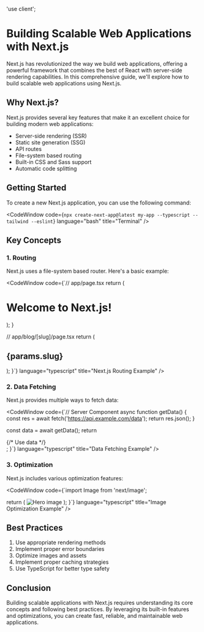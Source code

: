 'use client';


# Building Scalable Web Applications with Next.js

Next.js has revolutionized the way we build web applications, offering a powerful framework that combines the best of React with server-side rendering capabilities. In this comprehensive guide, we'll explore how to build scalable web applications using Next.js.

## Why Next.js?

Next.js provides several key features that make it an excellent choice for building modern web applications:

- Server-side rendering (SSR)
- Static site generation (SSG)
- API routes
- File-system based routing
- Built-in CSS and Sass support
- Automatic code splitting

## Getting Started

To create a new Next.js application, you can use the following command:

<CodeWindow
  code={`npx create-next-app@latest my-app --typescript --tailwind --eslint`}
  language="bash"
  title="Terminal"
/>

## Key Concepts

### 1. Routing

Next.js uses a file-system based router. Here's a basic example:

<CodeWindow
  code={`// app/page.tsx
  return (
    <div>
      <h1>Welcome to Next.js!</h1>
    </div>
  );
}

// app/blog/[slug]/page.tsx
  return (
    <article>
      <h1>{params.slug}</h1>
    </article>
  );
}`}
  language="typescript"
  title="Next.js Routing Example"
/>

### 2. Data Fetching

Next.js provides multiple ways to fetch data:

<CodeWindow
  code={`// Server Component
async function getData() {
  const res = await fetch('https://api.example.com/data');
  return res.json();
}

  const data = await getData();
  return <main>{/* Use data */}</main>;
}`}
  language="typescript"
  title="Data Fetching Example"
/>

### 3. Optimization

Next.js includes various optimization features:

<CodeWindow
  code={`import Image from 'next/image';

  return (
    <Image
      src="/hero.jpg"
      alt="Hero image"
      width={1200}
      height={600}
      priority
    />
  );
}`}
  language="typescript"
  title="Image Optimization Example"
/>

## Best Practices

1. Use appropriate rendering methods
2. Implement proper error boundaries
3. Optimize images and assets
4. Implement proper caching strategies
5. Use TypeScript for better type safety

## Conclusion

Building scalable applications with Next.js requires understanding its core concepts and following best practices. By leveraging its built-in features and optimizations, you can create fast, reliable, and maintainable web applications.